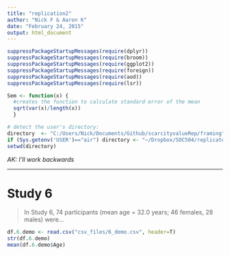 ```yaml
---
title: "replication2"
author: "Nick F & Aaron K"
date: "February 24, 2015"
output: html_document
---
```


```r
suppressPackageStartupMessages(require(dplyr))
suppressPackageStartupMessages(require(broom))
suppressPackageStartupMessages(require(ggplot2))
suppressPackageStartupMessages(require(foreign))
suppressPackageStartupMessages(require(aod))
suppressPackageStartupMessages(require(lsr))

Sem <- function(x) {
  #creates the function to calculate standard error of the mean
  sqrt(var(x)/length(x))
  }

# detect the user's directory:
directory  <- "C:/Users/Nick/Documents/Github/scarcityvalueRep/framing"
if (Sys.getenv('USER')=="air") directory <- "~/Dropbox/SOC504/replicate"
setwd(directory)

```



*AK: I'll work backwards*

---

# Study 6
> In Study 6, 74 participants (mean age = 32.0 years; 46 females, 28 males) were...
```r
df.6.demo <- read.csv("csv_files/6_demo.csv", header=T)
str(df.6.demo)
mean(df.6.demo$Age)
```

